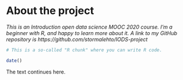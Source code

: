 
# About the project

*This is an Introduction open data science MOOC 2020 course. I'm a beginner with R, and happy to learn more about it. A link to my GitHub repository is https://github.com/stormalehto/IODS-project*

```r
# This is a so-called "R chunk" where you can write R code.

date()

```
The text continues here.


